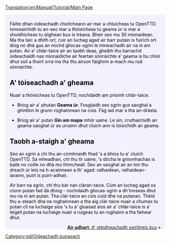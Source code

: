 [[Translation:en/Manual/Tutorial/Main Page]]

{{en/Tabs|5|1
|gd/Manual/Tutorial/Oideachadh|1. A' tòiseachadh<!--
-->|gd/Manual/Tutorial/Oideachadh/Busaichean|2. Busaichean<!--
-->|gd/Manual/Tutorial/Oideachadh/Trèanaichean|3. Trèanaichean<!--
-->|gd/Manual/Tutorial/Oideachadh/Plèanaichean|4. Plèanaichean<!--
-->|gd/Manual/Tutorial/Oideachadh/Earradh|5. Earradh}}
<div style="padding:.5em 1em 1em 1em; border-top:none; background-color:#f1f2fe; color:#000;">
{{gd/Oideachadh}}
Fàilte dhan oideachadh choitcheann air mar a chluicheas tu OpenTTD. Ionnsaichidh tu an-seo mar a thòisicheas tu geama ùr is mar a shuidhicheas tu slighean bus is trèana. Bheir seo mu 30 mionaidean. Ma tha taic a dhìth ort, cuir an luchag agad air barr putain is fuirich ort diog no dhà gus an nochd gliocas-sgrìn le mìneachadh air na nì am putan. Air a' chlàr-taice air an taobh deas, gheibh thu barrachd oideachaidh nas mionaidiche air feartan sònraichte a' geama is bu chòir dhut sùil a thoirt orra ma tha thu airson faighinn a-mach mu rud sònraichte.

==A' tòiseachadh a' gheama==
{{en/Phototable|[[File:gd/Main menu new game.png|Am prìomh chlàr-taice]]|Am prìomh chlàr-taice aig OpenTTD|center}}
Nuair a thòisicheas tu OpenTTD, nochdaidh am prìomh chlàr-taice. 


*Briog air a' phutan '''Geama ùr'''. Fosglaidh seo sgrìn gus saoghal a ghintinn le grunn roghainnean na cois. Fàg iad mar a thà an-dràsta.
{{en/Phototable|[[File:gd/Worldgenerationdialog.png|Còmhradh gus saoghal a ghintinn]]|Roghainnean gus saoghal a ghintinn. Leis na ceithir dealbhan aig a' bharr, 's urrainn dhut a' ghnàth-shìde atharrachadh. San oideachadh seo, fàgaidh sinn na roghainnean mar a tha iad.|center}}

*Briog air a' putan '''Gin am mapa''' mhòr uaine. Le sin, cruthaichidh an geama saoghal ùr as urrainn dhut cluich ann is tòisichidh an geama.

==Taobh a-staigh a' gheama==
{{en/Phototable|[[File:gd/Aftergamestart.png|An dèidh an tòiseachaidh]]|Tha geama ùr air a thòiseachadh.|center}}
Seo an sgrìn a chì thu an-còmhnaidh fhad 's a bhios tu a' cluich OpenTTD. Sa mheadhan, chì thu tìr uaine, 's dòcha le gnìomhachas is baile no coille no dhà mu thimcheall. Seo an saoghal air an toir thu dreach ùr leis na h-acainnean a th' agad: rathaidean, rathaidean-iarainn, puirt is puirt-adhair. 

Air barr na sgrìn, chì thu bàr nan clàran-taice. Cùm an luchag agad os cionn putan fad dà dhiog - nochdaidh gliocas-sgrìn a dh'innseas dhut mu na nì am putan. Tha clàr-taice an cois cuid dhe na putanan. Thèid thu a-steach dha na roghainnean a tha aig clàr-taice nuair a chumas tu putan clì na luchaige sìos 's tu a' gluasad sìos air a' chlàr-taice is a' leigeil putan na luchaige nuair a ruigeas tu an roghainn a tha fainear dhut.
<br style="clear:both;">


<span style="float: right">[[gd/Manual/Tutorial/Oideachadh/Busaichean|'''Air adhart''': A' stèidheachadh seirbheis bus]] &raquo;</span>
</div>
[[Category:gd/Oideachadh bunasach]]
